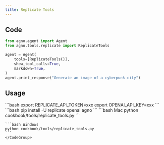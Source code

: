 ```yaml
---
title: Replicate Tools
---
```


## Code

```python cookbook/tools/replicate_tools.py
from agno.agent import Agent
from agno.tools.replicate import ReplicateTools

agent = Agent(
    tools=[ReplicateTools()],
    show_tool_calls=True,
    markdown=True,
)
agent.print_response("Generate an image of a cyberpunk city")
```

## Usage

<Steps>
  <Snippet file="create-venv-step.mdx" />

  <Step title="Set your API token">
    ```bash
    export REPLICATE_API_TOKEN=xxx
    export OPENAI_API_KEY=xxx
    ```
  </Step>

  <Step title="Install libraries">
    ```bash
    pip install -U replicate openai agno
    ```
  </Step>

  <Step title="Run Agent">
    <CodeGroup>
    ```bash Mac
    python cookbook/tools/replicate_tools.py
    ```

    ```bash Windows
    python cookbook/tools/replicate_tools.py
    ```
    </CodeGroup>
  </Step>
</Steps>
